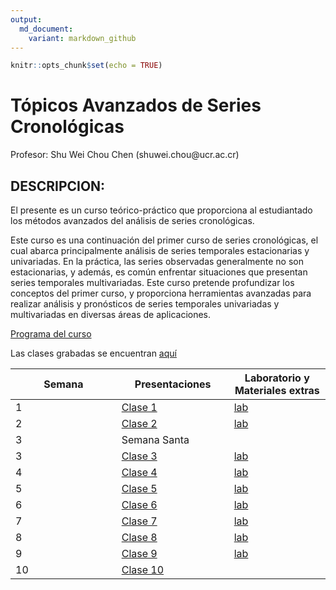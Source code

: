 ```yaml
---
output:
  md_document:
    variant: markdown_github
---
```


```r
knitr::opts_chunk$set(echo = TRUE)
```

# Tópicos Avanzados de Series Cronológicas

Profesor: Shu Wei Chou Chen (shuwei.chou@ucr.ac.cr)

## DESCRIPCION:

El presente es un curso teórico-práctico que proporciona al estudiantado los métodos avanzados del análisis de series cronológicas.

Este curso es una continuación del primer curso de series cronológicas, el cual abarca principalmente análisis de series temporales estacionarias y univariadas. En la práctica, las series observadas generalmente no son estacionarias, y además, es común enfrentar situaciones que presentan series temporales multivariadas. Este curso pretende profundizar los conceptos del primer curso, y proporciona herramientas avanzadas para realizar análisis y pronósticos de series temporales univariadas y multivariadas en diversas áreas de aplicaciones.

[Programa del curso](https://shuwei325.github.io/SP2600-I22/SP2600-programa.pdf)

Las clases grabadas se encuentran [aquí](https://youtube.com/playlist?list=PL81c0Y-B3uz1Vf_SsNyqssyX6QAhphXFB) 

Semana        | Presentaciones | Laboratorio y Materiales extras
------------- | -------------- | ------------
1             | [Clase 1](https://shuwei325.github.io/SP2600-I22/clase01.html)|[lab](https://shuwei325.github.io/SP2600-I22/lab01.R)
2             | [Clase 2](https://shuwei325.github.io/SP2600-I22/clase02.html)|[lab](https://shuwei325.github.io/SP2600-I22/lab02.R)  
3             | Semana Santa   |
3             | [Clase 3](https://shuwei325.github.io/SP2600-I22/clase03.html)|[lab](https://shuwei325.github.io/SP2600-I22/lab03.R)  
4             | [Clase 4](https://shuwei325.github.io/SP2600-I22/clase04.html)|[lab](https://shuwei325.github.io/SP2600-I22/lab04.R)  
5             | [Clase 5](https://shuwei325.github.io/SP2600-I22/clase05.html)|[lab](https://shuwei325.github.io/SP2600-I22/lab05.R)  
6             | [Clase 6](https://shuwei325.github.io/SP2600-I22/clase06.html)|[lab](https://shuwei325.github.io/SP2600-I22/lab06.rar)  
7             | [Clase 7](https://shuwei325.github.io/SP2600-I22/clase07.html)|[lab](https://shuwei325.github.io/SP2600-I22/lab07.R)  
8             | [Clase 8](https://shuwei325.github.io/SP2600-I22/clase08.html)|[lab](https://shuwei325.github.io/SP2600-I22/lab08.R)  
9             | [Clase 9](https://shuwei325.github.io/SP2600-I22/clase09.html)|[lab](https://shuwei325.github.io/SP2600-I22/lab09.R)  
 10           | [Clase 10](https://shuwei325.github.io/SP2600-I22/clase10.html) |    |










